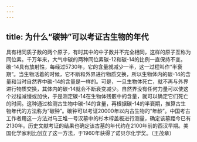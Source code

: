 ```yaml
---
---
---
```

title: 为什么“碳钟”可以考证古生物的年代
---






具有相同质子数的两个原子，有时其中的中子数并不完全相同，这样的原子互称为同位素。千万年来，大气中碳的两种同位素碳-12和碳-14的比例一直保持不变。碳-14具有放射性，每经过5730年，它的含量就减少一半，这一过程叫作“半衰期”。当生物活着的时候，它不断和外界进行物质交换，所以生物体内的碳-14的含量和当时自然界中碳-14的含量是一样的。可是，一旦生物体死亡，就不再与外界进行物质交换，其体内的碳-14就会不断衰变减少。自然界没有任何力量可以使这个过程减慢或加快，于是测定碳-14在生物体残骸中的含量，就可以确定它们死亡的时间。这种通过检测古生物中碳-14的含量，再根据碳-14的半衰期，推算古生物年代的方法称为“碳钟”。碳钟可以考证20000年以内古生物的“年龄”。中国考古工作者用这一方法对马王堆一号汉墓中的杉木椁盖板进行测量，确定该墓距今已有2130年。历史文献考证的结果也确定该古墓的年代约在2100年前的西汉早期。美国化学家利比创立了这一方法，于1960年获得了诺贝尔化学奖。（王茂章）